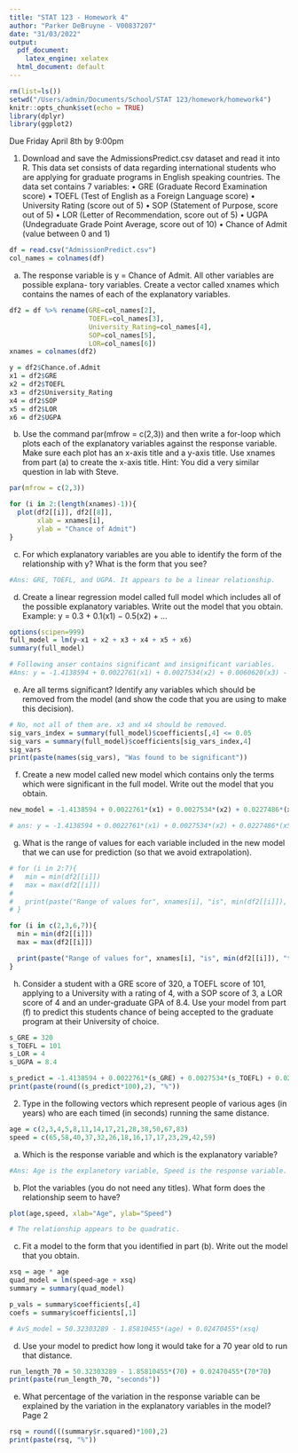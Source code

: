 ```yaml
---
title: "STAT 123 - Homework 4"
author: "Parker DeBruyne - V00837207"
date: "31/03/2022"
output:
  pdf_document:
    latex_engine: xelatex
  html_document: default
---
```


```r
rm(list=ls())
setwd("/Users/admin/Documents/School/STAT 123/homework/homework4")
knitr::opts_chunk$set(echo = TRUE)
library(dplyr)
library(ggplot2)
```


Due Friday April 8th by 9:00pm

1. Download and save the AdmissionsPredict.csv dataset and read it into R. This data set consists of data regarding international students who are applying for graduate programs in English speaking countries. The data set contains 7 variables:
• GRE (Graduate Record Examination score)
• TOEFL (Test of English as a Foreign Language score)
• University Rating (score out of 5)
• SOP (Statement of Purpose, score out of 5)
• LOR (Letter of Recommendation, score out of 5)
• UGPA (Undegraduate Grade Point Average, score out of 10)
• Chance of Admit (value between 0 and 1)
```r
df = read.csv("AdmissionPredict.csv")
col_names = colnames(df)
```

(a) The response variable is y = Chance of Admit. All other variables are possible explana- tory variables. Create a vector called xnames which contains the names of each of the explanatory variables.
```r
df2 = df %>% rename(GRE=col_names[2],
                    TOEFL=col_names[3],
                    University_Rating=col_names[4],
                    SOP=col_names[5],
                    LOR=col_names[6])
xnames = colnames(df2)

y = df2$Chance.of.Admit
x1 = df2$GRE
x2 = df2$TOEFL
x3 = df2$University_Rating
x4 = df2$SOP
x5 = df2$LOR
x6 = df2$UGPA
```

(b) Use the command par(mfrow = c(2,3)) and then write a for-loop which plots each of the explanatory variables against the response variable. Make sure each plot has an x-axis title and a y-axis title. Use xnames from part (a) to create the x-axis title.
Hint: You did a very similar question in lab with Steve.
```r
par(mfrow = c(2,3))

for (i in 2:(length(xnames)-1)){
  plot(df2[[i]], df2[[8]],
       xlab = xnames[i],
       ylab = "Chance of Admit")
}
```

(c) For which explanatory variables are you able to identify the form of the relationship
with y? What is the form that you see?
```r
#Ans: GRE, TOEFL, and UGPA. It appears to be a linear relationship.
```

(d) Create a linear regression model called full model which includes all of the possible
explanatory variables. Write out the model that you obtain.
Example: y = 0.3 + 0.1(x1) − 0.5(x2) + ...
```r
options(scipen=999)
full_model = lm(y~x1 + x2 + x3 + x4 + x5 + x6)
summary(full_model)

# Following anser contains significant and insignificant variables.
#Ans: y = -1.4138594 + 0.0022761(x1) + 0.0027534(x2) + 0.0060620(x3) - 0.0019614(x4) + 0.0227486(x5) + 0.1198749(x6)
```

(e) Are all terms significant? Identify any variables which should be removed from the model (and show the code that you are using to make this decision).
```r
# No, not all of them are. x3 and x4 should be removed.
sig_vars_index = summary(full_model)$coefficients[,4] <= 0.05
sig_vars = summary(full_model)$coefficients[sig_vars_index,4]
sig_vars
print(paste(names(sig_vars), "Was found to be significant"))
```

(f) Create a new model called new model which contains only the terms which were significant in the full model. Write out the model that you obtain.
```r
new_model = -1.4138594 + 0.0022761*(x1) + 0.0027534*(x2) + 0.0227486*(x5) + 0.1198749*(x6)

# ans: y = -1.4138594 + 0.0022761*(x1) + 0.0027534*(x2) + 0.0227486*(x5) + 0.1198749*(x6)
```

(g) What is the range of values for each variable included in the new model that we can use for prediction (so that we avoid extrapolation).
```r

# for (i in 2:7){
#   min = min(df2[[i]])
#   max = max(df2[[i]])
#   
#   print(paste("Range of values for", xnames[i], "is", min(df2[[i]]), "to", max(df2[[i]])))
# }

for (i in c(2,3,6,7)){
  min = min(df2[[i]])
  max = max(df2[[i]])

  print(paste("Range of values for", xnames[i], "is", min(df2[[i]]), "to", max(df2[[i]])))
}

```

(h) Consider a student with a GRE score of 320, a TOEFL score of 101, applying to a University with a rating of 4, with a SOP score of 3, a LOR score of 4 and an under-graduate GPA of 8.4. Use your model from part (f) to predict this students chance of being accepted to the graduate program at their University of choice.
```r
s_GRE = 320
s_TOEFL = 101
s_LOR = 4
s_UGPA = 8.4

s_predict = -1.4138594 + 0.0022761*(s_GRE) + 0.0027534*(s_TOEFL) + 0.0227486*(s_LOR) + 0.1198749*(s_UGPA)
print(paste(round((s_predict*100),2), "%"))
```

2. Type in the following vectors which represent people of various ages (in years) who are each timed (in seconds) running the same distance.
```r
age = c(2,3,4,5,8,11,14,17,21,28,38,50,67,83)
speed = c(65,58,40,37,32,26,18,16,17,17,23,29,42,59)
```

(a) Which is the response variable and which is the explanatory variable?
```r
#Ans: Age is the explanetory variable, Speed is the response variable.
```

(b) Plot the variables (you do not need any titles). What form does the relationship seem to have?
```r
plot(age,speed, xlab="Age", ylab="Speed")

# The relationship appears to be quadratic.
```

(c) Fit a model to the form that you identified in part (b). Write out the model that you obtain.
```r
xsq = age * age
quad_model = lm(speed~age + xsq)
summary = summary(quad_model)

p_vals = summary$coefficients[,4]
coefs = summary$coefficients[,1]

# AvS_model = 50.32303289 - 1.85810455*(age) + 0.02470455*(xsq)
```

(d) Use your model to predict how long it would take for a 70 year old to run that distance.
```r
run_length_70 = 50.32303289 - 1.85810455*(70) + 0.02470455*(70*70)
print(paste(run_length_70, "seconds"))
```

(e) What percentage of the variation in the response variable can be explained by the variation in the explanatory variables in the model?
 Page 2
```r
rsq = round(((summary$r.squared)*100),2)
print(paste(rsq, "%"))
```

